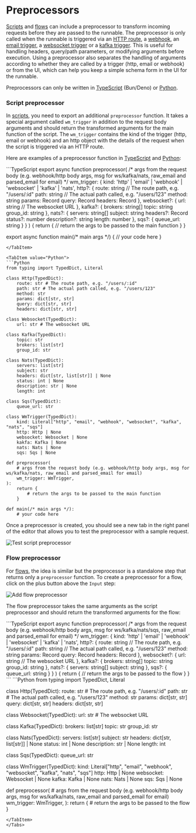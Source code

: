 
# Preprocessors

[Scripts](#script-preprocessor) and [flows](#flow-preprocessor) can include a preprocessor to transform incoming requests before they are passed to the runnable.
The preprocessor is only called when the runnable is triggered via an [HTTP route](../39_http_routing/index.mdx), a [webhook](../4_webhooks/index.mdx), an [email trigger](../../advanced/17_email_triggers/index.mdx), a [websocket trigger](../40_websocket_triggers/index.mdx) or a [kafka trigger](../41_kafka_triggers/index.mdx).
This is useful for handling headers, query/path parameters, or modifying arguments before execution.
Using a preprocessor also separates the handling of arguments according to whether they are called by a trigger (http, email or webhook) or from the UI, which can help you keep a simple schema form in the UI for the runnable.

Preprocessors can only be written in [TypeScript](../../getting_started/0_scripts_quickstart/1_typescript_quickstart/index.mdx) (Bun/Deno) or [Python](../../getting_started/0_scripts_quickstart/2_python_quickstart/index.mdx).

### Script preprocessor

In [scripts](../../script_editor/index.mdx), you need to export an additional `preprocessor` function. It takes a special argument called `wm_trigger` in addition to the request body arguments and should return the transformed arguments for the main function of the script.
The `wm_trigger` contains the kind of the trigger (http, email or webhook) and an http object with the details of the request when the script is triggered via an HTTP route.

Here are examples of a preprocessor function in [TypeScript](../../getting_started/0_scripts_quickstart/1_typescript_quickstart/index.mdx) and [Python](../../getting_started/0_scripts_quickstart/2_python_quickstart/index.mdx):

<Tabs>
<TabItem value="TypeScript">
```TypeScript
export async function preprocessor(
	/* args from the request body (e.g. webhook/http body args, msg for ws/kafka/nats, raw_email and parsed_email for email) */ 
	wm_trigger: {
		kind: 'http' | 'email' | 'webhook' | 'websocket' | 'kafka' | 'nats',
		http?: {
			route: string // The route path, e.g. "/users/:id"
			path: string // The actual path called, e.g. "/users/123"
			method: string
			params: Record<string, string>
			query: Record<string, string>
			headers: Record<string, string>
		},
		websocket?: {
			url: string // The websocket URL
		},
		kafka?: {
			brokers: string[]
			topic: string
			group_id: string
		},
		nats?: {
			servers: string[]
			subject: string
			headers?: Record<string, string[]>
			status?: number
			description?: string
			length: number
		},
		sqs?: {
			queue_url: string
		}
	}
) {
	return {
		// return the args to be passed to the main function
	}
}

export async function main(/* main args */) {
    // your code here
}
```
</TabItem>

<TabItem value="Python">
```Python
from typing import TypedDict, Literal

class Http(TypedDict):
	route: str # The route path, e.g. "/users/:id"
	path: str # The actual path called, e.g. "/users/123"
	method: str
	params: dict[str, str]
	query: dict[str, str]
	headers: dict[str, str]

class Websocket(TypedDict):
	url: str # The websocket URL

class Kafka(TypedDict):
	topic: str
	brokers: list[str]
	group_id: str

class Nats(TypedDict):
	servers: list[str]
	subject: str
	headers: dict[str, list[str]] | None
	status: int | None
	description: str | None
	length: int

class Sqs(TypedDict):
	queue_url: str

class WmTrigger(TypedDict):
	kind: Literal["http", "email", "webhook", "websocket", "kafka", "nats", "sqs"]
	http: Http | None
	websocket: Websocket | None
	kakfa: Kafka | None
	nats: Nats | None
	sqs: Sqs | None

def preprocessor(
	# args from the request body (e.g. webhook/http body args, msg for ws/kafka/nats, raw_email and parsed_email for email)
	wm_trigger: WmTrigger,
):
	return {
		# return the args to be passed to the main function
	}

def main(/* main args */):
    # your code here
```
</TabItem>
</Tabs>

Once a preprocessor is created, you should see a new tab in the right panel of the editor that allows you to test the preprocessor with a sample request.

![Test script preprocessor](./test_script_preprocessor.png 'Test script preprocessor')    

### Flow preprocessor 

For [flows](../../flows/1_flow_editor.mdx), the idea is similar but the preprocessor is a standalone step that returns only a `preprocessor` function.
To create a preprocessor for a flow, click on the plus button above the `Input` step:

![Add flow preprocessor](./add_flow_preprocessor.png 'Add flow preprocessor')    

The flow preprocessor takes the same arguments as the script preprocessor and should return the transformed arguments for the flow:

<Tabs>
<TabItem value="TypeScript">
```TypeScript
export async function preprocessor(
	/* args from the request body (e.g. webhook/http body args, msg for ws/kafka/nats/sqs, raw_email and parsed_email for email) */ 
	wm_trigger: {
		kind: 'http' | 'email' | 'webhook' | 'websocket' | 'kafka' | 'nats',
		http?: {
			route: string // The route path, e.g. "/users/:id"
			path: string // The actual path called, e.g. "/users/123"
			method: string
			params: Record<string, string>
			query: Record<string, string>
			headers: Record<string, string>
		},
		websocket?: {
			url: string // The websocket URL
		},
		kafka?: {
			brokers: string[]
			topic: string
			group_id: string
		},
		nats?: {
			servers: string[]
			subject: string
		},
		sqs?: {
			queue_url: string
		}
	}
) {
	return {
		// return the args to be passed to the flow
	}
}
```
</TabItem>

<TabItem value="Python">
```Python
from typing import TypedDict, Literal

class Http(TypedDict):
	route: str # The route path, e.g. "/users/:id"
	path: str # The actual path called, e.g. "/users/123"
	method: str
	params: dict[str, str]
	query: dict[str, str]
	headers: dict[str, str]

class Websocket(TypedDict):
	url: str # The websocket URL

class Kafka(TypedDict):
	brokers: list[str]
	topic: str
	group_id: str

class Nats(TypedDict):
	servers: list[str]
	subject: str
	headers: dict[str, list[str]] | None
	status: int | None
	description: str | None
	length: int

class Sqs(TypedDict):
	queue_url: str

class WmTrigger(TypedDict):
    kind: Literal["http", "email", "webhook", "websocket", "kafka", "nats", "sqs"]
    http: Http | None
	websocket: Websocket | None
	kafka: Kafka | None
	nats: Nats | None
	sqs: Sqs | None

def preprocessor(
	# args from the request body (e.g. webhook/http body args, msg for ws/kafka/nats, raw_email and parsed_email for email)
	wm_trigger: WmTrigger,
):
	return {
		# return the args to be passed to the flow
	}
```
</TabItem>
</Tabs>
